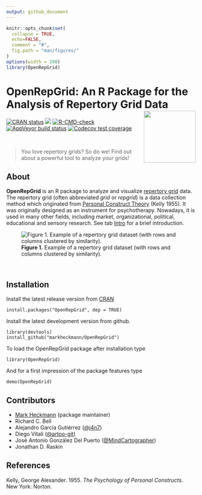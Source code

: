 ```yaml
---
output: github_document
---
```


<!-- README.md is generated from README.Rmd. Please edit that file -->

```r
knitr::opts_chunk$set(
  collapse = TRUE,
  echo=FALSE,
  comment = "#",
  fig.path = "man/figures/"
)
options(width = 200)
library(OpenRepGrid)
```

# OpenRepGrid: An R Package for the Analysis of Repertory Grid Data <a href="https://docu.openrepgrid.org"><img src="man/figures/logo.png" align="right" height="138" /></a>

<!-- badges: start -->
[![CRAN status](https://www.r-pkg.org/badges/version/OpenRepGrid)](https://CRAN.R-project.org/package=OpenRepGrid)
[![](https://img.shields.io/badge/devel-v0.1.15-blue.svg)](https://github.com/markheckmann/OpenRepGrid)
[![R-CMD-check](https://github.com/markheckmann/OpenRepGrid/actions/workflows/R-CMD-check.yaml/badge.svg)](https://github.com/markheckmann/OpenRepGrid/actions/workflows/R-CMD-check.yaml)
[![AppVeyor build status](https://ci.appveyor.com/api/projects/status/github/markheckmann/OpenRepGrid?branch=master&svg=true)](https://ci.appveyor.com/project/markheckmann/OpenRepGrid)
[![Codecov test coverage](https://codecov.io/gh/markheckmann/OpenRepGrid/branch/master/graph/badge.svg)](https://codecov.io/gh/markheckmann/OpenRepGrid?branch=master)
<!-- badges: end -->

<br>

> You love repertory grids? So do we! Find out about a powerful tool to analyze your grids!

## About

**OpenRepGrid** is an R package to analyze and visualize [repertory grid](https://en.wikipedia.org/wiki/Repertory_grid)  data. The repertory grid (often abbreviated *grid* or *repgrid*) is a data collection method which originated from [Personal Construct Theory](https://en.wikipedia.org/wiki/Personal_construct_theory) (Kelly 1955). It was originally designed as an instrument for psychotherapy. Nowadays, it is used in many other fields, including market, organizational, political, educational and sensory research. See tab [Intro](articles/web/intro.html) for a brief introduction. 

![**Figure 1.** Example of a repertory grid dataset (with rows and columns clustered by similarity).](man/figures/bertin-clustered.png)

<br>

## Installation

Install the latest release version from [CRAN](https://cran.r-project.org/web/packages/OpenRepGrid/index.html)

    install.packages("OpenRepGrid", dep = TRUE)
    
Install the latest development version from github.
    
    library(devtools)
    install_github("markheckmann/OpenRepGrid") 

To load the OpenRepGrid package after installation type

    library(OpenRepGrid) 

And for a first impression of the package features type

    demo(OpenRepGrid)


## Contributors

- [Mark Heckmann](https://markheckmann.de) (package maintainer)
- Richard C. Bell
- Alejandro García Gutiérrez ([\@j4n7](https://github.com/j4n7))
- Diego Vitali ([\@artoo-git](https://github.com/artoo-git))
- José Antonio González Del Puerto ([\@MindCartographer](https://github.com/MindCartographer))
- Jonathan D. Raskin

## References

Kelly, George Alexander. 1955. *The Psychology of Personal Constructs*. New York: Norton.
